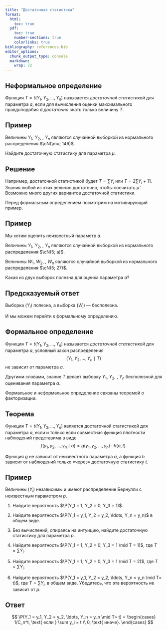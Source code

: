 ```yaml
---
title: "Достаточная статистика"
format:
  html:
    toc: true
  pdf:
    toc: true
    number-sections: true
    colorlinks: true
bibliography: references.bib
editor_options: 
  chunk_output_type: console
  markdown: 
    wrap: 72
---
```


::: {.hidden}
$$
 \newcommand\cN{{\mathcal{N}}}
 \newcommand\P{{\mathbb{P}}}
$$
:::

:::{.callout-tip}
## Неформальное определение

Функция $T=t(Y_1, Y_2, \ldots, Y_n)$ называется *достаточной статистикой* для параметра $a$, 
если для вычисления оценки максимального правдоподобия $\hat a$ *достаточно* знать только величину $T$.
:::

:::{.callout-note}
## Пример

Величины $Y_1$, $Y_2$, \ldots, $Y_n$ являются случайной выборкой из нормального распределения $\cN(\mu; 146)$.

Найдите достаточную статистику для параметра $\mu$.
:::

:::{.callout-caution collapse="true"}
## Решение

Например, достаточной статистикой будет $T=\sum Y_i$ или 
$T=2 \sum Y_i + 11$. 
Знания любой из этих величин достаточно, чтобы посчитать $\hat \mu$. Возможно много других вариантов достаточной статистики. 
:::

Перед формальным определением посмотрим на мотивирующий пример. 

:::{.callout-note}
## Пример

Мы хотим оценить неизвестный параметр $a$.

Величины $Y_1$, $Y_2$, \ldots, $Y_n$ являются случайной выборкой из нормального распределения $\cN(5; a)$.

Величины $W_1$, $W_2$, \ldots, $W_n$ являются случайной выборкой из нормального распределения $\cN(5; 27)$.

Какая из двух выборок полезна для оценка параметра $a$?
:::

:::{.callout-caution collapse="true"}
## Предсказуемый ответ

Выборка $(Y_i)$ полезна, а выборка $(W_i)$ — бесполезна.
:::

И мы можем перейти к формальному определению. 

:::{.callout-tip}
## Формальное определение

Функция $T=t(Y_1, Y_2, \ldots, Y_n)$ называется *достаточной статистикой* для параметра $a$, 
условный закон распределения 
$$
(Y_1, Y_2, \ldots, Y_n \mid T)
$$
не зависит от параметра $a$. 
:::

Другими словами, знание $T$ делает выборку $Y_1$, $Y_2$, \ldots, $Y_n$ бесполезной для оценивания параметра $a$.

Формальное и неформальное определение связаны теоремой о факторизации. 

:::{.callout-tip}
## Теорема 

Функция $T=t(Y_1, Y_2, \ldots, Y_n)$ является достаточной статистикой для параметра $a$, 
если и только если совместная функция плотности наблюдений представима в виде
$$
f(y_1, y_2, \ldots, y_n \mid a) = g(y_1, y_2, \ldots, y_n) \cdot h(a, t).
$$
:::
Функция $g$ не зависит от неизвестного параметра $a$, а функция 
$h$ зависит от наблюдений только «через» достаточную статистику $t$. 




:::{.callout-note}
## Пример

Величины $(Y_i)$ независимы и имеют распределение Бернулли с неизвестным параметром $p$. 

1. Найдите вероятность $\P(Y_1 = 1, Y_2 = 0, Y_3 = 1)$.

2. Найдите вероятность $\P(Y_1 = y_1, Y_2 = y_2, \ldots,  Y_n = y_n)$ в общем виде. 

3. Без вычислений, опираясь на интуицию, найдите достаточную статистику для параметра $p$. 

4. Найдите вероятность $\P(Y_1 = 1, Y_2 = 0, Y_3 = 1 \mid T = 1)$, где $T=\sum Y_i$.

5. Найдите вероятность $\P(Y_1 = 1, Y_2 = 0, Y_3 = 1 \mid T = 2)$, где $T=\sum Y_i$.

6. Найдите вероятность $\P(Y_1 = y_1, Y_2 = y_2, \ldots,  Y_n = y_n \mid T= t)$, где $T=\sum Y_i$, в общем виде. Убедитесь, что эта вероятность не зависит от $p$. 
:::


:::{.callout-caution collapse="true"}
## Ответ

$$
\P(Y_1 = y_1, Y_2 = y_2, \ldots,  Y_n = y_n \mid T= t) = 
\begin{cases}
1/C_n^t, \text{ если } \sum y_i = t \\
0, \text{ иначе}.
\end{cases}
$$
:::

